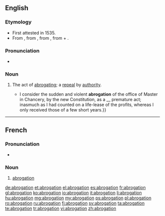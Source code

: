 ==English==

===Etymology===
* First attested in 1535.
* From {{etyl|frm}} {{term|abrogation|lang=frm}}, from {{etyl|la}} {{term|abrogatio|abrogātiō|repealed|lang=la}}, from {{term|abrogo|lang=la}}, from {{term|ab||from|lang=la}} + {{term|rogo||ask, inquire|lang=la}}.

===Pronunciation===
* {{a|US}} {{IPA|/ˌæb.ɹəˈɡeɪ.ʃn̩/}}
*: {{rhymes|eɪʃən}}

===Noun===
{{en-noun}}
# The act of [[abrogate|abrogating]]; a [[repeal]] by [[authority]].
#* {{quote-book|year=1853|author=Herman Melville, Herman|title=Bartleby, the Scrivener|quoted_in=Billy Budd, Sailor and Other Stories|publisher=New York: Penguin Books|year_published=1968; reprint 1995 as ''Bartleby|isbn=0 14 60.0012 9|page=2|passage= {{...}} I consider the sudden and violent '''abrogation''' of the office of Master in Chancery, by the new Constitution, as a __ premature act; inasmuch as I had counted on a life-lease of the profits, whereas I only received those of a few short years.}}

----

==French==

===Pronunciation===
* {{audio|Fr-abrogation.ogg|Audio}}

===Noun===
{{fr-noun|f}}

# [[abrogation#English|abrogation]]

[[de:abrogation]]
[[et:abrogation]]
[[el:abrogation]]
[[es:abrogation]]
[[fr:abrogation]]
[[gl:abrogation]]
[[ko:abrogation]]
[[io:abrogation]]
[[it:abrogation]]
[[li:abrogation]]
[[hu:abrogation]]
[[mg:abrogation]]
[[my:abrogation]]
[[ps:abrogation]]
[[pl:abrogation]]
[[ro:abrogation]]
[[ru:abrogation]]
[[fi:abrogation]]
[[sv:abrogation]]
[[ta:abrogation]]
[[te:abrogation]]
[[tr:abrogation]]
[[vi:abrogation]]
[[zh:abrogation]]
